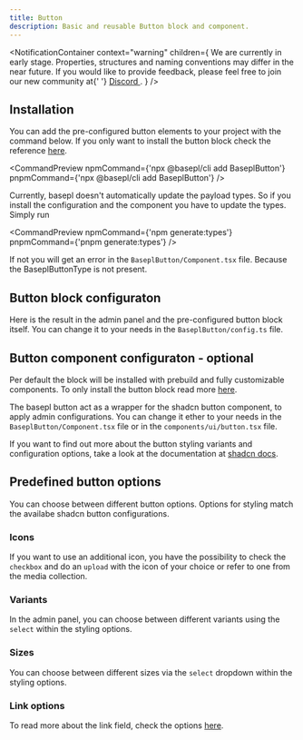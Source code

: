 ```yaml
---
title: Button
description: Basic and reusable Button block and component.
---
```


<NotificationContainer
  context="warning"
  children={
    <span>
      We are currently in early stage. Properties, structures and naming
      conventions may differ in the near future. If you would like to provide
      feedback, please feel free to join our new community at{' '}
      <a href="https://discord.gg/b99KZMW2" target="_blank">
        Discord
      </a>
      .
    </span>
  }
/>

## Installation

You can add the pre-configured button elements to your project with the command below. If you only want to install the button block check the reference [here](/docs/getting-started).

<CommandPreview
  npmCommand={'npx @basepl/cli add BaseplButton'}
  pnpmCommand={'npx @basepl/cli add BaseplButton'}
/>

Currently, basepl doesn't automatically update the payload types. So if you install the configuration and the component you have to update the types.
Simply run

<CommandPreview
  npmCommand={'npm generate:types'}
  pnpmCommand={'pnpm generate:types'}
/>

If not you will get an error in the `BaseplButton/Component.tsx` file. Because the BaseplButtonType is not present.

## Button block configuraton

Here is the result in the admin panel and the pre-configured button block itself.
You can change it to your needs in the `BaseplButton/config.ts` file.

<BlockPreview name="BaseplButton" imagePath="admin-button.png" />

## Button component configuraton - optional

Per default the block will be installed with prebuild and fully customizable components. To only install the button block read more [here](/docs/getting-started).

The basepl button act as a wrapper for the shadcn button component, to apply admin configurations.
You can change it ether to your needs in the `BaseplButton/Component.tsx` file or in the `components/ui/button.tsx` file.

<ComponentPreview sampleName="button-default" componentName="BaseplButton" />

If you want to find out more about the button styling variants and configuration options, take a look at the documentation at [shadcn docs](https://ui.shadcn.com/docs/components/button).

## Predefined button options

You can choose between different button options. Options for styling match the availabe shadcn button configurations.

### Icons

If you want to use an additional icon, you have the possibility to check the `checkbox` and do an `upload` with the icon of your choice or refer to one from the media collection.

<Badges label="Add icon" text="true,false" />
<Badges label="Position" text="Start,End" />

### Variants

In the admin panel, you can choose between different variants using the `select` within the styling options.

<Badges
  label="Variants"
  text="Default,Secondary,Outline,Destructive,Ghost,Link"
/>

### Sizes

You can choose between different sizes via the `select` dropdown within the styling options.

<Badges label="Sizes" text="Default,Small,Medium,Large" />

### Link options

To read more about the link field, check the options [here](/docs/fields/link).
